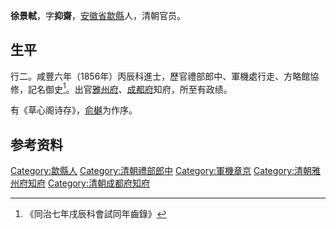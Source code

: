 {{明清人物信息框
| 姓名 = 徐景軾
| 原名 =
| 圖片名稱=  
| 圖片大小 = 220px
| 圖片說明 =  
| 最高職務 = 四川成都府知府
| 國家 = 大清
| 爵位 =
| 籍貫 = [[安徽省|安徽省]][[歙縣|歙縣]]
| 族裔 =  
| 旗籍 =  
| 字號 =  字抑斋
| 諡號 = 
| 出生日期 = 
| 出生地點 =
| 逝世日期 =  
| 逝世地點 = 
| 墓葬 = 
| 配偶 =  
| 親屬 =   
| 出身 = 
* 咸豐六年丙辰科進士出身
| 經歷 = 
| 著作 =  
*《草心阁诗存》
}}
'''徐景軾'''{{BD|？年||？年||}}，字'''抑齋'''，[[安徽省|安徽省]][[歙縣|歙縣]]人，清朝官员。

== 生平 ==
行二。咸豐六年（1856年）丙辰科進士，歷官禮部郎中、軍機處行走、方略館協修，記名御史<ref>《同治七年戌辰科會試同年齒錄》</ref>。出官[[雅州府|雅州府]]、[[成都府|成都府]]知府，所至有政绩。

有《草心阁诗存》，[[俞樾|俞樾]]为作序。

== 参考资料 ==
{{reflist}}

{{咸豐六年丙辰科殿試金榜}}

{{Authority control}}

{{DEFAULTSORT:Xu徐}}
[[Category:歙縣人|Category:歙縣人]]
[[Category:清朝禮部郎中|Category:清朝禮部郎中]]
[[Category:軍機章京|Category:軍機章京]]
[[Category:清朝雅州府知府|Category:清朝雅州府知府]]
[[Category:清朝成都府知府|Category:清朝成都府知府]]